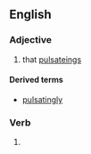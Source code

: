 ==English==

===Adjective===
{{en-adj}}

# that [[pulsateing]]s

====Derived terms====
* [[pulsatingly]]

===Verb===
{{head|en|verb form}}

# {{present participle of|pulsate|lang=en|nocat=1}}